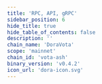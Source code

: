 ```yaml
---
title: 'RPC, API, gRPC'
sidebar_position: 6
hide_title: true
hide_table_of_contents: false
description: ''
chain_name: 'DoraVota'
scope: 'mainnet'
chain_id: 'vota-ash'
binary_version: 'v0.4.2'
icon_url: 'dora-icon.svg'
---
```



<PageTitle
  iconUrl="img/dora-icon.svg"
  title="DoraVota Public Endpoints"
  chainId="vota-ash"
  version="v0.4.2"
/>

<Endpoints
  api="https://dora-api.noders.services"
  rpc="https://dora-rpc.noders.services"
  grpc="https://dora-grpc.noders.services:443"
  jsonRpc=""
/>
